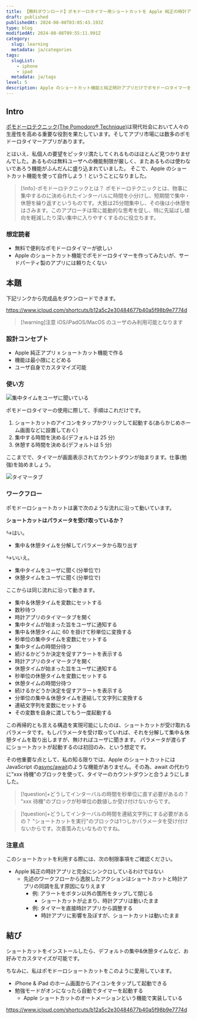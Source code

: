 ```yaml
---
title: 【無料ダウンロード】ポモドーロタイマー用ショートカットを Apple 純正の時計アプリだけで作ってみた
draft: published
publishedAt: 2024-08-08T03:05:43.193Z
type: blog
modifiedAt: 2024-08-08T09:55:11.991Z
category:
  slug: learning
  metadata: ja/categories
tags:
  slugList:
    - iphone
    - ipad
  metadata: ja/tags
level: 5
description: Apple のショートカット機能と純正時計アプリだけでポモドーロタイマーを作る手順を紹介する。ダウンロードリンクもあります。
---
```


## Intro

[ポモドーロテクニック(The Pomodoro® Technique)](https://www.pomodorotechnique.com/)は現代社会において人々の生産性を高める重要な役割を果たしています。そしてアプリ市場には数多のポモドーロタイマーアプリがあります。

とはいえ、私個人の要望をピッタリ満たしてくれるものはほとんど見つかりませんでした。あるものは無料ユーザへの機能制限が厳しく、またあるものは使わないであろう機能がふんだんに盛り込まれていました。
そこで、Apple のショートカット機能を使って自作しよう！ということになりました。

> [!info]-ポモドーロテクニックとは？
> ポモドーロテクニックとは、物事に集中するのに決められたインターバルに時間を小分けし、短期間で集中・休憩を繰り返すというものです。大抵は25分間集中し、その後は小休憩をはさみます。このアプローチは常に能動的な思考を促し、特に先延ばし傾向を軽減したり深い集中に入りやすくするのに役立ちます。
>

### 想定読者

- 無料で便利なポモドーロタイマーが欲しい
- Apple のショートカット機能でポモドーロタイマーを作ってみたいが、サードパーティ製のアプリには頼りたくない

## 本題

下記リンクから完成品をダウンロードできます。

https://www.icloud.com/shortcuts/b12a5c2e30484677b40a5f98b9e7774d

> [!warning]注意
> iOS/iPadOS/MacOS のユーザのみ利用可能となります

### 設計コンセプト

- Apple 純正アプリ x ショートカット機能で作る
- 機能は最小限にとどめる
- ユーザ自身でカスタマイズ可能

### 使い方

![ 集中タイムをユーザに聞いている ](../../../assets/images/ask-work-interval.png)

ポモドーロタイマーの使用に際して、手順はこれだけです。

1. ショートカットのアイコンをタップかクリックして起動する(あらかじめホーム画面などに設置しておく)
2. 集中する時間を決める(デフォルトは 25 分)
3. 休憩する時間を決める(デフォルトは 5 分)

ここまでで、タイマーが画面表示されてカウントダウンが始まります。仕事(勉強)を始めましょう。

![ タイマータブ ](../../../assets/images/timer-display.png)

### ワークフロー

ポモドーロショートカットは裏で次のような流れに沿って動いています。

**ショートカットはパラメータを受け取っているか？**

↪️はい。

- 集中＆休憩タイムを分解してパラメータから取り出す

↪️いいえ。

- 集中タイムをユーザに聞く(分単位で)
- 休憩タイムをユーザに聞く(分単位で)

ここからは同じ流れに沿って動きます。

- 集中＆休憩タイムを変数にセットする
- 数秒待つ
- 時計アプリのタイマータブを開く
- 集中タイムが始まった旨をユーザに通知する
- 集中＆休憩タイムに 60 を掛けて秒単位に変換する
- 秒単位の集中タイムを変数にセットする
- 集中タイムの時間分待つ
- 続けるかどうか決定を促すアラートを表示する
- 時計アプリのタイマータブを開く
- 休憩タイムが始まった旨をユーザに通知する
- 秒単位の休憩タイムを変数にセットする
- 休憩タイムの時間分待つ
- 続けるかどうか決定を促すアラートを表示する
- 分単位の集中＆休憩タイムを連結して文字列に変換する
- 連結文字列を変数にセットする
- その変数を自身に渡してもう一度起動する

この再帰的とも言える構造を実現可能にしたのは、ショートカットが受け取れるパラメータです。もしパラメータを受け取っていれば、それを分解して集中＆休憩タイムを取り出しますが、無ければユーザに聞きます。
パラメータが渡らずにショートカットが起動するのは初回のみ、という想定です。

その他重要な点として、私の知る限りでは、Apple のショートカットには JavaScript の[async/await](https://developer.mozilla.org/en-US/docs/Web/JavaScript/Reference/Statements/async_function)のような機能がありません。その為、await の代わりに"xxx 待機"のブロックを使って、タイマーのカウントダウンと合うようにしました。

> [!question]+どうしてインターバルの時間を秒単位に直す必要があるの？
> "xxx 待機"のブロックが秒単位の数値しか受け付けないからです。

> [!question]+どうしてインターバルの時間を連結文字列にする必要があるの？
> "ショートカットを実行"のブロックは1つしかパラメータを受け付けないからです。次善策みたいなものですね。

### 注意点

このショートカットを利用する際には、次の制限事項をご確認ください。

- Apple 純正の時計アプリと完全にシンクロしているわけではない
  - 先述のワークフローから逸脱したアクションはショートカットと時計アプリの同調を乱す原因になりえます
    - 例: アラートをボタン以外の箇所をタップして閉じる
      - ショートカットが止まり、時計アプリは動いたまま
    - 例: タイマーを直接時計アプリから調整する
      - 時計アプリに影響を及ぼすが、ショートカットは動いたまま

## 結び

ショートカットをインストールしたら、デフォルトの集中&休憩タイムなど、お好みでカスタマイズが可能です。

ちなみに、私はポモドーロショートカットをこのように愛用しています。

- iPhone & iPad のホーム画面からアイコンをタップして起動できる
- 勉強モードがオンになったら自動でタイマーを起動する
  - Apple ショートカットのオートメーションという機能で実装している

https://www.icloud.com/shortcuts/b12a5c2e30484677b40a5f98b9e7774d
